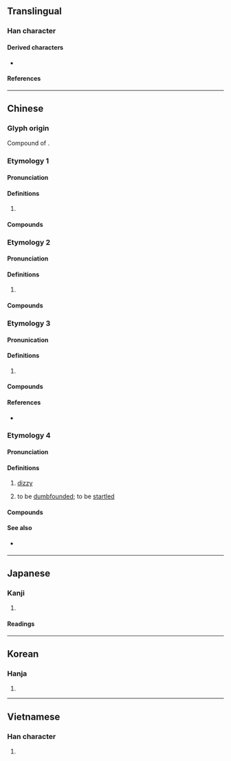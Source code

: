 {{character info}}
==Translingual==

===Han character===
{{Han char|rn=75|rad=木|as=09|sn=13|four=46927|canj=DWLS|ids=⿰木⿱罒方}}

====Derived characters====
* {{l|mul|[[㘄]], [[鿝]]}}

====References====
{{Han ref|kx=0540.080|dkj=15149|dj=0927.150|hdz=21250.100|uh=695E}}

----

==Chinese==

===Glyph origin===
Compound of {{l|zh|[[四方]][[木]]}}.

===Etymology 1===
{{zh-forms}}

====Pronunciation====
{{zh-pron
|m=léng
|c=ling4
|mn-t=lêng5
|mc=y
|oc=y
|cat=n
}}

====Definitions====
{{zh-hanzi}}

# {{zh-alt-form|稜|edge; corner}}

====Compounds====
{{zh-der|閣楞|床楞|支楞|楞層|瓦楞|瓦楞子|瓦楞帽|瓦楞紙}}

===Etymology 2===
{{zh-forms}}

====Pronunciation====
{{zh-pron
|m=léng
|c=ling6
|mc=y
|cat=n
}}

====Definitions====
{{zh-hanzi}}

# {{n-g|Used in transliteration.}}

====Compounds====
{{zh-der|楞伽經|楞嚴經|巴音郭楞|色楞格河|拉卜楞}}

===Etymology 3===

====Pronunication====
{{zh-pron
|m=lèng
|c=ling6
|cat=
}}

====Definitions====
{{zh-hanzi}}

# {{zh-alt-form|愣|tr=-}}

====Compounds====
{{zh-der|傻楞楞|忒楞|忒楞楞|忒楞楞騰|楞住|楞子眼|楞小子|楞柯柯|楞楞傻傻|楞楞睜睜|楞睜|楞頭青|漠楞楞|發楞}}

====References====
* {{R:yue:Hanzi}}

===Etymology 4===
{{zh-forms|alt=昂,怳}}
{{rfe|zh}}

====Pronunciation====
{{zh-pron
|mn=tw:gông
|cat=a,v
}}

====Definitions====
{{zh-hanzi}}

# {{lb|zh|Taiwanese Hokkien}} [[dizzy]]
# {{lb|zh|Taiwanese Hokkien}} to be [[dumbfounded]]; to be [[startled]]

====Compounds====
{{zh-der|頭楞|頭楞楞|楞捙捙}}

====See also====
* {{q|Teochew}} {{zh-l|愩|tr=gong<sup>5</sup>}}

----

==Japanese==

===Kanji===
{{ja-kanji|grade=|rs=木09}}

# {{rfdef|ja|sort=木09}}

====Readings====
{{ja-readings
|goon=ろう
|kanon=ろう
|kanyoon=りょう
|kun=かど-
}}

----

==Korean==

===Hanja===
{{ko-hanja|hangeul=[[릉]]>[[능]]|eumhun=|rv=reung>neung|mr=rŭng>nŭng|y=lung>nung}}

# {{rfdef|ko|sort=木09}}

----

==Vietnamese==

===Han character===
{{vi-hantu|[[lăng]]|rs=木09}}

# {{rfdef|vi|sort=木09}}